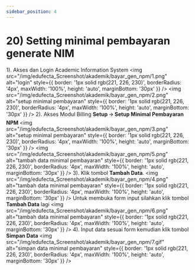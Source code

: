 ```yaml
---
sidebar_position: 4
---
```


# 20) Setting minimal pembayaran generate NIM

1). Akses dan Login Academic Information System
<img
  src="/img/edufecta_Screenshot/akademik/bayar_gen_npm/1.png"
  alt="login"
  style={{
    border: '1px solid rgb(221, 226, 230)',
    borderRadius: '4px',
    maxWidth: '100%',
    height: 'auto',
    marginBottom: '30px'
  }} />
  <img
  src="/img/edufecta_Screenshot/akademik/bayar_gen_npm/2.png"
  alt="setup minimal pembayaran"
  style={{
    border: '1px solid rgb(221, 226, 230)',
    borderRadius: '4px',
    maxWidth: '100%',
    height: 'auto',
    marginBottom: '30px'
  }} />
2). Akses Modul Billing **Setup** 🡪 **Setup Minimal Pembayaran NPM**
<img
  src="/img/edufecta_Screenshot/akademik/bayar_gen_npm/3.png"
  alt="setup minimal pembayaran"
  style={{
    border: '1px solid rgb(221, 226, 230)',
    borderRadius: '4px',
    maxWidth: '100%',
    height: 'auto',
    marginBottom: '30px'
  }} />
  <img
  src="/img/edufecta_Screenshot/akademik/bayar_gen_npm/5.png"
  alt="tambah data minimal pembayaran"
  style={{
    border: '1px solid rgb(221, 226, 230)',
    borderRadius: '4px',
    maxWidth: '100%',
    height: 'auto',
    marginBottom: '30px'
  }} />
3). Klik tombol **Tambah Data**. 
<img
  src="/img/edufecta_Screenshot/akademik/bayar_gen_npm/4.png"
  alt="tambah data minimal pembayaran"
  style={{
    border: '1px solid rgb(221, 226, 230)',
    borderRadius: '4px',
    maxWidth: '100%',
    height: 'auto',
    marginBottom: '30px'
  }} />
  Untuk membuka form input silahkan klik tombol **Tambah Data** lagi
<img
  src="/img/edufecta_Screenshot/akademik/bayar_gen_npm/6.png"
  alt="tambah data minimal pembayaran"
  style={{
    border: '1px solid rgb(221, 226, 230)',
    borderRadius: '4px',
    maxWidth: '100%',
    height: 'auto',
    marginBottom: '30px'
  }} />
4). Input data sesuai form kemudian klik tombol **Simpan Data**
<img
  src="/img/edufecta_Screenshot/akademik/bayar_gen_npm/7.gif"
  alt="simpan data minimal pembayaran"
  style={{
    border: '1px solid rgb(221, 226, 230)',
    borderRadius: '4px',
    maxWidth: '100%',
    height: 'auto',
    marginBottom: '30px'
  }} />

